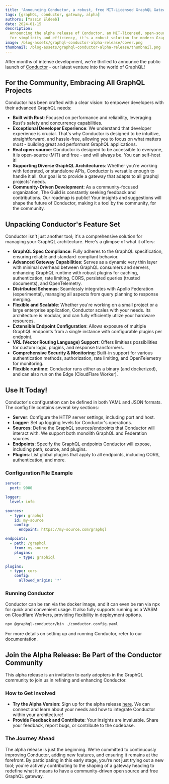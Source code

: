 ```yaml
---
title: 'Announcing Conductor, a robust, free MIT-Licensed GraphQL Gateway'
tags: [graphQL, conductor, gateway, alpha]
authors: [Yassin Eldeeb]
date: 2024-01-15
description:
  Announcing the alpha release of Conductor, an MIT-licensed, open-source GraphQL Gateway. Designed
  for simplicity and efficiency, it's a robust solution for modern GraphQL needs.
image: /blog-assets/graphql-conductor-alpha-release/cover.png
thumbnail: /blog-assets/graphql-conductor-alpha-release/thumbnail.png
---
```


After months of intense development, we're thrilled to announce the public launch of
[Conductor](https://the-guild.dev/graphql/gateway) - our latest venture into the world of GraphQL!

## For the Community, Embracing All GraphQL Projects

Conductor has been crafted with a clear vision: to empower developers with their advanced GraphQL
needs:

- **Built with Rust**: Focused on performance and reliability, leveraging Rust's safety and
  concurrency capabilities.
- **Exceptional Developer Experience**: We understand that developer experience is crucial. That's
  why Conductor is designed to be intuitive, straightforward, and hassle-free, allowing you to focus
  on what matters most - building great and performant GraphQL applications.
- **Real open-source**: Conductor is designed to be accessible to everyone, it is open-source (MIT)
  and free - and will always be. You can self-host it!
- **Supporting Diverse GraphQL Architectures**: Whether you're working with federated, or standalone
  APIs, Conductor is versatile enough to handle it all. Our goal is to provide a gateway that adapts
  to all graphql projects' needs.
- **Community-Driven Development**: As a community-focused organization, The Guild is constantly
  seeking feedback and contributions. Our roadmap is public! Your insights and suggestions will
  shape the future of Conductor, making it a tool by the community, for the community.

## Unpacking Conductor's Feature Set

Conductor isn't just another tool; it's a comprehensive solution for managing your GraphQL
architecture. Here's a glimpse of what it offers:

- **GraphQL Spec Compliance**: Fully adheres to the GraphQL specification, ensuring reliable and
  standard-compliant behavior.
- **Advanced Gateway Capabilities**: Serves as a dynamic very thin layer with minimal overhead
  between GraphQL consumers and servers, enhancing GraphQL runtime with robust plugins for caching,
  authentication, rate limiting, CORS, persisted queries (trusted documents), and OpenTelemetry.
- **Distributed Schemas**: Seamlessly integrates with Apollo Federation (experimental), managing all
  aspects from query planning to response merging.
- **Flexible and Scalable**: Whether you're working on a small project or a large enterprise
  application, Conductor scales with your needs. Its architecture is modular, and can fully
  efficiently utlize your hardware resources.
- **Extensible Endpoint Configuration**: Allows exposure of multiple GraphQL endpoints from a single
  instance with configurable plugins per endpoint.
- **VRL (Vector Routing Language) Support**: Offers limitless possibilities for custom logic,
  plugins, and response transformers.
- **Comprehensive Security & Monitoring**: Built-in support for various authentication methods,
  authorization, rate limiting, and OpenTelemetry for monitoring.
- **Flexible runtime**: Conductor runs either as a binary (and dockerized), and can also run on the
  Edge (CloudFlare Worker).

## Use It Today!

Conductor's configuration can be defined in both YAML and JSON formats. The config file contains
several key sections:

- **Server**: Configure the HTTP server settings, including port and host.
- **Logger**: Set up logging levels for Conductor's operations.
- **Sources**: Define the GraphQL sources/endpoints that Conductor will interact with. We support
  both monolith GraphQL and Federation sources.
- **Endpoints**: Specify the GraphQL endpoints Conductor will expose, including path, source, and
  plugins.
- **Plugins**: List global plugins that apply to all endpoints, including CORS, authentication, and
  more.

### Configuration File Example

```yaml
server:
  port: 9000

logger:
  level: info

sources:
  - type: graphql
    id: my-source
    config:
      endpoint: https://my-source.com/graphql

endpoints:
  - path: /graphql
    from: my-source
    plugins:
      - type: graphiql

plugins:
  - type: cors
    config:
      allowed_origin: '*'
```

### Running Conductor

Conductor can be ran via the docker image, and it can even be ran via npx for quick and convenient
usage. It also fully supports running as a WASM on Cloudflare Workers, providing flexibility in
deployment options.

```sh
npx @graphql-conductor/bin ./conductor.config.yaml
```

For more details on setting up and running Conductor, refer to our documentation.

## Join the Alpha Release: Be Part of the Conductor Community

This alpha release is an invitation to early adopters in the GraphQL community to join us in
refining and enhancing Conductor.

### How to Get Involved

- **Try the Alpha Version**: Sign up for the alpha release [here](). We can connect and learn about
  your needs and how to integrate Conductor within your architecture!
- **Provide Feedback and Contribute**: Your insights are invaluable. Share your feedback, report
  bugs, or contribute to the codebase.

### The Journey Ahead

The alpha release is just the beginning. We're committed to continuously improving Conductor, adding
new features, and ensuring it remains at the forefront. By participating in this early stage, you're
not just trying out a new tool; you're actively contributing to the shaping of a gateway heading to
redefine what it means to have a community-driven open source and free GraphQL gateway.
